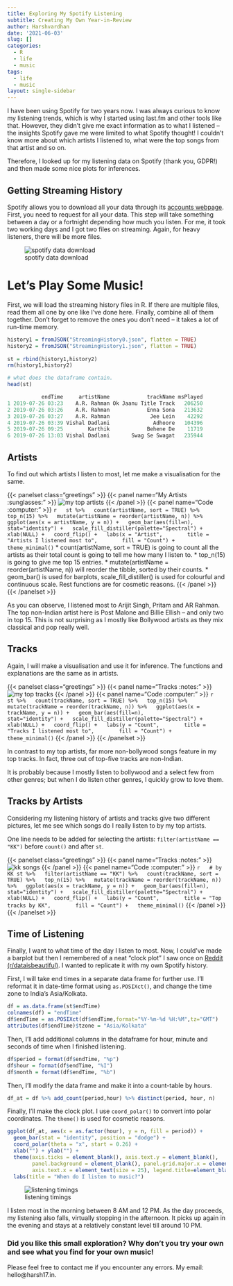 ```yaml
---
title: Exploring My Spotify Listening
subtitle: Creating My Own Year-in-Review
author: Harshvardhan
date: '2021-06-03'
slug: []
categories:
  - R
  - life
  - music
tags:
  - life
  - music
layout: single-sidebar
---
```


I have been using Spotify for two years now. I was always curious to know my listening trends, which is why I started using last.fm and other tools like that. However, they didn't give me exact information as to what I listened -- the insights Spotify gave me were limited to what Spotify thought! I couldn't know more about which artists I listened to, what were the top songs from that artist and so on.

Therefore, I looked up for my listening data on Spotify (thank you, GDPR!) and then made some nice plots for inferences.

## Getting Streaming History

Spotify allows you to download all your data through its [accounts webpage](https://www.spotify.com/us/account/privacy/). First, you need to request for all your data. This step will take something between a day or a fortnight depending how much you listen. For me, it took two working days and I got two files on streaming. Again, for heavy listeners, there will be more files.

![spotify data download](images/Screenshot%202021-06-18%20at%2012.10.41%20AM.png)

# Let's Play Some Music!

First, we will load the streaming history files in R. If there are multiple files, read them all one by one like I've done here. Finally, combine all of them together. Don't forget to remove the ones you don't need -- it takes a lot of run-time memory.

```r
history1 = fromJSON("StreamingHistory0.json", flatten = TRUE)
history2 = fromJSON("StreamingHistory1.json", flatten = TRUE)
 
st = rbind(history1,history2)
rm(history1,history2)

# what does the dataframe contain.
head(st)

           endTime     artistName            trackName msPlayed
1 2019-07-26 03:23    A.R. Rahman Ok Jaanu Title Track   206250
2 2019-07-26 03:26    A.R. Rahman            Enna Sona   213632
3 2019-07-26 03:27    A.R. Rahman             Jee Lein    42292
4 2019-07-26 03:39 Vishal Dadlani              Adhoore   104396
5 2019-07-26 09:25        Karthik            Behene De    11719
6 2019-07-26 13:03 Vishal Dadlani       Swag Se Swagat   235944
```

## Artists

To find out which artists I listen to most, let me make a visualisation for the same.

{{< panelset class="greetings" >}}
{{< panel name="My Artists :sunglasses:" >}}
  ![my top artists](images/artists.png)
{{< /panel >}}
{{< panel name="Code :computer:" >}}
  ```r
  st %>%
  count(artistName, sort = TRUE) %>%
  top_n(15) %>%
  mutate(artistName = reorder(artistName, n)) %>%
  ggplot(aes(x = artistName, y = n)) +
  geom_bar(aes(fill=n),   
           stat="identity") +
  scale_fill_distiller(palette="Spectral") +
  xlab(NULL) +
  coord_flip() +
  labs(x = "Artist",
       title = "Artists I listened most to",
       fill = "Count") +
  theme_minimal()
  ```
  * count(artistName, sort = TRUE) is going to count all the artists as their total count is going to tell me how many I listen to.
  * top_n(15) is going to give me top 15 entries.
  * mutate(artistName = reorder(artistName, n)) will reorder the tibble, sorted by their counts.
  * geom_bar() is used for barplots, scale_fill_distiller() is used for colourful and continuous scale. Rest functions are for cosmetic reasons.
{{< /panel >}}
{{< /panelset >}}

As you can observe, I listened most to Arijit Singh, Pritam and AR Rahman. The top non-Indian artist here is Post Malone and Billie Ellish -- and only two in top 15. This is not surprising as I mostly like Bollywood artists as they mix classical and pop really well.

## Tracks

Again, I will make a visualisation and use it for inference. The functions and explanations are the same as in artists.

{{< panelset class="greetings" >}}
{{< panel name="Tracks :notes:" >}}
  ![my top tracks](images/tracks.png)
{{< /panel >}}
{{< panel name="Code :computer:" >}}
  ```r
  st %>%
  count(trackName, sort = TRUE) %>%
  top_n(15) %>%
  mutate(trackName = reorder(trackName, n)) %>%
  ggplot(aes(x = trackName, y = n)) +
  geom_bar(aes(fill=n),   
           stat="identity") +
  scale_fill_distiller(palette="Spectral") +
  xlab(NULL) +
  coord_flip() +
  labs(y = "Count",
       title = "Tracks I listened most to",
       fill = "Count") +
  theme_minimal()
  ```
{{< /panel >}}
{{< /panelset >}}

In contrast to my top artists, far more non-bollywood songs feature in my top tracks. In fact, three out of top-five tracks are non-Indian.

It is probably because I mostly listen to bollywood and a select few from other genres; but when I do listen other genres, I quickly grow to love them.

## Tracks by Artists

Considering my listening history of artists and tracks give two different pictures, let me see which songs do I really listen to by my top artists.

One line needs to be added for selecting the artists: `filter(artistName == "KK")` before `count()` and after `st`.

{{< panelset class="greetings" >}}
{{< panel name="Tracks :notes:" >}}
  ![kk songs](images/kk.png)
{{< /panel >}}
{{< panel name="Code :computer:" >}}
  ```r
  # by KK
st %>%
  filter(artistName == "KK") %>%
  count(trackName, sort = TRUE) %>%
  top_n(15) %>%
  mutate(trackName = reorder(trackName, n)) %>%
  ggplot(aes(x = trackName, y = n)) +
  geom_bar(aes(fill=n),   
           stat="identity") +
  scale_fill_distiller(palette="Spectral") +
  xlab(NULL) +
  coord_flip() +
  labs(y = "Count",
       title = "Top tracks by KK",
       fill = "Count") +
  theme_minimal()
  ```
{{< /panel >}}
{{< /panelset >}}

## Time of Listening

Finally, I want to what time of the day I listen to most. Now, I could’ve made a barplot but then I remembered of a neat “clock plot” I saw once on [Reddit (r/dataisbeautiful)](https://www.reddit.com/r/dataisbeautiful/). I wanted to replicate it with my own Spotify history.

First, I will take end times in a separate data frame for further use. I’ll reformat it in date-time format using `as.POSIXct()`, and change the time zone to India’s Asia/Kolkata.

```r
df = as.data.frame(st$endTime)
colnames(df) = "endTime"
df$endTime = as.POSIXct(df$endTime,format="%Y-%m-%d %H:%M",tz="GMT")
attributes(df$endTime)$tzone = "Asia/Kolkata"
```

Then, I’ll add additional columns in the dataframe for hour, minute and seconds of time when I finished listening.

```r
df$period = format(df$endTime, "%p")
df$hour = format(df$endTime, "%I")
df$month = format(df$endTime, "%b")
```

Then, I’ll modify the data frame and make it into a count-table by hours.

```r
df_at = df %>% add_count(period,hour) %>% distinct(period, hour, n)
```

Finally, I’ll make the clock plot. I use `coord_polar()` to convert into polar coordinates. The `theme()` is used for cosmetic reasons.

```r
ggplot(df_at, aes(x = as.factor(hour), y = n, fill = period)) +
  geom_bar(stat = "identity", position = "dodge") +
  coord_polar(theta = "x", start = 0.26) +
  xlab("") + ylab("") +
  theme(axis.ticks = element_blank(), axis.text.y = element_blank(), 
        panel.background = element_blank(), panel.grid.major.x = element_line(colour="grey"),
        axis.text.x = element_text(size = 25), legend.title=element_blank()) +
  labs(title = "When do I listen to music?")
```

![listening timings](images/listen_clock.png)

I listen most in the morning between 8 AM and 12 PM. As the day proceeds, my listening also falls, virtually stopping in the afternoon. It picks up again in the evening and stays at a relatively constant level till around 10 PM.

### Did you like this small exploration? Why don't you try your own and see what you find for your own music!

Please feel free to contact me if you encounter any errors. My email: hello@harsh17.in.
